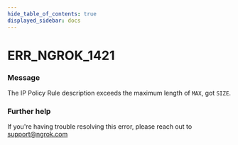 ```yaml
---
hide_table_of_contents: true
displayed_sidebar: docs
---
```



# ERR_NGROK_1421

### Message

The IP Policy Rule description exceeds the maximum length of `MAX`, got `SIZE`.

### Further help

If you're having trouble resolving this error, please reach out to [support@ngrok.com](mailto:support@ngrok.com?subject=Help%20with%20ERR_NGROK_1421)

<ErrorDetails error="err_ngrok_1421" />
